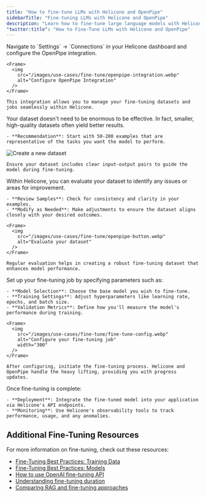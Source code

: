```yaml
---
title: "How to fine-tune LLMs with Helicone and OpenPipe"
sidebarTitle: "Fine-tuning LLMs with Helicone and OpenPipe"
description: "Learn how to fine-tune large language models with Helicone and OpenPipe to optimize performance for specific tasks."
"twitter:title": "How to Fine-Tune LLMs with Helicone and OpenPipe"
---
```


<Steps>
  <Step title="Add the OpenPipe Integration">
    Navigate to `Settings` -> `Connections` in your Helicone dashboard and configure the OpenPipe integration.

    <Frame>
      <img
        src="/images/use-cases/fine-tune/openpipe-integration.webp"
        alt="Configure OpenPipe Integration"
      />
    </Frame>

    This integration allows you to manage your fine-tuning datasets and jobs seamlessly within Helicone.

  </Step>

  <Step title="Create a Dataset for Fine-Tuning">
    Your dataset doesn't need to be enormous to be effective. In fact, smaller, high-quality datasets often yield better results.

    - **Recommendation**: Start with 50-200 examples that are representative of the tasks you want the model to perform.

<Frame>
  <img
    src="/images/use-cases/fine-tune/dataset.webp"
    alt="Create a new dataset"
  />
</Frame>

    Ensure your dataset includes clear input-output pairs to guide the model during fine-tuning.

  </Step>

  <Step title="Evaluate and Refine Your Dataset">
    Within Helicone, you can evaluate your dataset to identify any issues or areas for improvement.

    - **Review Samples**: Check for consistency and clarity in your examples.
    - **Modify as Needed**: Make adjustments to ensure the dataset aligns closely with your desired outcomes.

    <Frame>
      <img
        src="/images/use-cases/fine-tune/openpipe-button.webp"
        alt="Evaluate your dataset"
      />
    </Frame>

    Regular evaluation helps in creating a robust fine-tuning dataset that enhances model performance.

  </Step>

  <Step title="Configure Your Fine-Tuning Job">
    Set up your fine-tuning job by specifying parameters such as:

    - **Model Selection**: Choose the base model you wish to fine-tune.
    - **Training Settings**: Adjust hyperparameters like learning rate, epochs, and batch size.
    - **Validation Metrics**: Define how you'll measure the model's performance during training.

    <Frame>
      <img
        src="/images/use-cases/fine-tune/fine-tune-config.webp"
        alt="Configure your fine-tuning job"
        width="300"
      />
    </Frame>

    After configuring, initiate the fine-tuning process. Helicone and OpenPipe handle the heavy lifting, providing you with progress updates.

  </Step>

  <Step title="Deploy and Monitor Your Fine-Tuned Model">
    Once fine-tuning is complete:

    - **Deployment**: Integrate the fine-tuned model into your application via Helicone's API endpoints.
    - **Monitoring**: Use Helicone's observability tools to track performance, usage, and any anomalies.

  </Step>
</Steps>

## Additional Fine-Tuning Resources

For more information on fine-tuning, check out these resources:

- [Fine-Tuning Best Practices: Training Data](https://openpipe.ai/blog/fine-tuning-best-practices-series-introduction-and-chapter-1-training-data)
- [Fine-Tuning Best Practices: Models](https://openpipe.ai/blog/fine-tuning-best-practices-chapter-2-models)
- [How to use OpenAI fine-tuning API](/faq/openai-fine-tuning-api)
- [Understanding fine-tuning duration](/faq/llm-fine-tuning-time)
- [Comparing RAG and fine-tuning approaches](/faq/rag-vs-fine-tuning)
